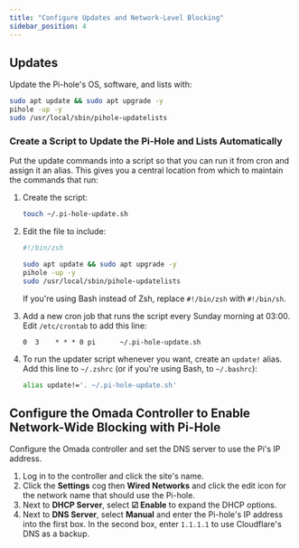 ```yaml
---
title: "Configure Updates and Network-Level Blocking"
sidebar_position: 4
---
```


## Updates

Update the Pi-hole's OS, software, and lists with:

```zsh
sudo apt update && sudo apt upgrade -y
pihole -up -y
sudo /usr/local/sbin/pihole-updatelists
```

### Create a Script to Update the Pi-Hole and Lists Automatically

Put the update commands into a script so that you can run it from cron and assign it an alias. This gives you a central location from which to maintain the commands that run:

1. Create the script:

   ```zsh
   touch ~/.pi-hole-update.sh
   ```

1. Edit the file to include:

   ```zsh title="~/.pi-hole-update.sh" showLineNumbers
   #!/bin/zsh

   sudo apt update && sudo apt upgrade -y
   pihole -up -y
   sudo /usr/local/sbin/pihole-updatelists
   ```

   If you're using Bash instead of Zsh, replace `#!/bin/zsh` with `#!/bin/sh`.

1. Add a new cron job that runs the script every Sunday morning at 03:00. Edit `/etc/crontab` to add this line:

   ```shell title="/etc/crontab"
   0  3    * * * 0 pi      ~/.pi-hole-update.sh
   ```

1. To run the updater script whenever you want, create an `update!` alias. Add this line to `~/.zshrc` (or if you're using Bash, to `~/.bashrc`):

   ```zsh title="~/.zshrc"
   alias update!='. ~/.pi-hole-update.sh'
   ```

## Configure the Omada Controller to Enable Network-Wide Blocking with Pi-Hole

Configure the Omada controller and set the DNS server to use the Pi's IP address.

1. Log in to the controller and click the site's name.
1. Click the **Settings** cog then **Wired Networks** and click the edit icon for the network name that should use the Pi-hole.
1. Next to **DHCP Server**, select **☑ Enable** to expand the DHCP options.
1. Next to **DNS Server**, select **Manual** and enter the Pi-hole's IP address into the first box. In the second box, enter `1.1.1.1` to use Cloudflare's DNS as a backup.
